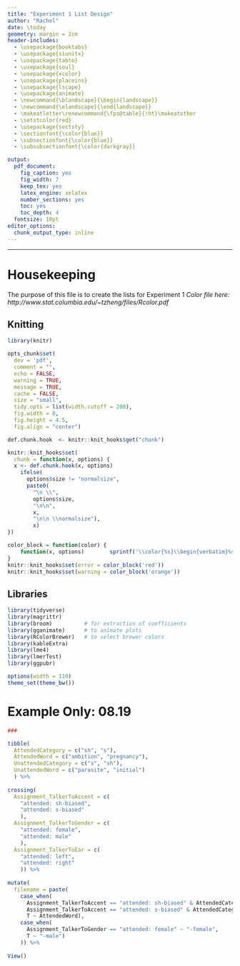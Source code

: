 ```yaml
---
title: "Experiment 1 List Design"
author: "Rachel"
date: \today
geometry: margin = 2cm
header-includes:
  - \usepackage{booktabs}
  - \usepackage{siunitx}
  - \usepackage{tabto}
  - \usepackage{soul}
  - \usepackage{xcolor}
  - \usepackage{placeins}
  - \usepackage{lscape}
  - \usepackage{animate}
  - \newcommand{\blandscape}{\begin{landscape}}
  - \newcommand{\elandscape}{\end{landscape}}
  - \makeatletter\renewcommand{\fps@table}{!ht}\makeatother
  - \setstcolor{red}
  - \usepackage{sectsty}
  - \sectionfont{\color{blue}} 
  - \subsectionfont{\color{blue}}
  - \subsubsectionfont{\color{darkgray}}

output:
  pdf_document: 
    fig_caption: yes
    fig_width: 7
    keep_tex: yes
    latex_engine: xelatex
    number_sections: yes
    toc: yes
    toc_depth: 4
  fontsize: 10pt
editor_options: 
  chunk_output_type: inline
---   
```

***
# Housekeeping   
The purpose of this file is to create the lists for Experiment 1
*Color file here: http://www.stat.columbia.edu/~tzheng/files/Rcolor.pdf*   

## Knitting    
```r

library(knitr)

opts_chunk$set(
  dev = 'pdf',
  comment = "", 
  echo = FALSE, 
  warning = TRUE, 
  message = TRUE,
  cache = FALSE, 
  size = "small",
  tidy.opts = list(width.cutoff = 200),
  fig.width = 8, 
  fig.height = 4.5, 
  fig.align = "center")

def.chunk.hook  <- knitr::knit_hooks$get("chunk")

knitr::knit_hooks$set(
  chunk = function(x, options) {
  x <- def.chunk.hook(x, options)
    ifelse(
      options$size != "normalsize", 
      paste0(
        "\n \\", 
        options$size,
        "\n\n", 
        x, 
        "\n\n \\normalsize"), 
        x)
})

color_block = function(color) {
    function(x, options)        sprintf('\\color{%s}\\begin{verbatim}%s\\end{verbatim}\\color{black}', color, x)
}
knitr::knit_hooks$set(error = color_block('red'))
knitr::knit_hooks$set(warning = color_block('orange'))
```

## Libraries   
```r
library(tidyverse)
library(magrittr)
library(broom)          # for extraction of coefficients
library(gganimate)      # to animate plots
library(RColorBrewer)   # to select brewer colors
library(kableExtra) 
library(lme4)
library(lmerTest)
library(ggpubr)
```

```r
options(width = 110)
theme_set(theme_bw())
```

# Example Only: 08.19 

```r

###

tibble(
  AttendedCategory = c("sh", "s"),
  AttendedWord = c("ambition", "pregnancy"),
  UnattendedCategory = c("s", "sh"),
  UnattendedWord = c("parasite", "initial")
  ) %>% 
  
crossing(
  Assignment_TalkerToAccent = c(
    "attended: sh-biased", 
    "attended: s-biased"
    ),
  Assignment_TalkerToGender = c(
    "attended: female", 
    "attended: male"
    ),
  Assignment_TalkerToEar = c(
    "attended: left", 
    "attended: right"
    )) %>%
 
mutate(
  filename = paste(
    case_when(
      Assignment_TalkerToAccent == "attended: sh-biased" & AttendedCategory == "sh" ~ paste0("a", AttendedWord),
      Assignment_TalkerToAccent == "attended: s-biased" & AttendedCategory == "s" ~ paste0("a", AttendedWord),
      T ~ AttendedWord),
    case_when(
      Assignment_TalkerToGender == "attended: female" ~ "-female",
      T ~ "-male")
    )) %>% 
  
View()
```
